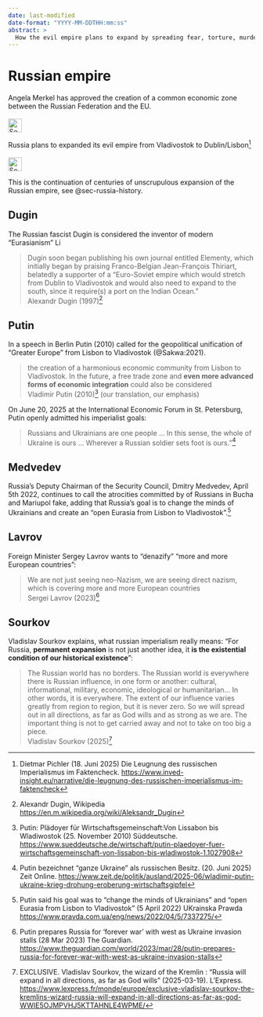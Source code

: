 ```yaml
---
date: last-modified
date-format: "YYYY-MM-DDTHH:mm:ss"
abstract: > 
  How the evil empire plans to expand by spreading fear, torture, murder and famine. Spoiler: Muscovite Russia.
---
```


# Russian empire {#sec-russia-empire}

::: {.callout-caution title="Myth"}
Angela Merkel has approved the creation of a common economic zone between the Russian Federation and the EU.
[<br></br>![Search for topic in EUvsDisinfo](../all_common_img/EUvsDisinfo_400x240.jpg){height=2em}](https://euvsdisinfo.eu/disinformation-cases/?text=Vladivostok%20(Lisbon%7CDublin)&sort=relevance)
:::

::: {.callout-tip title="Truth"}
Russia plans to expanded its evil empire from Vladivostok to Dublin/Lisbon[^russia-empire-7]
[<br></br>![Search for topic in EUvsDisinfo](../all_common_img/INVED.png){height=2em}](https://www.inved-insight.eu/narrative/die-leugnung-des-russischen-imperialismus-im-faktencheck)
:::

This is the continuation of centuries of unscrupulous expansion of the Russian empire, see @sec-russia-history.

## Dugin

The Russian fascist Dugin is considered the inventor of modern “Eurasianism” [![Link to Wikipedia](../all_common_img/Wikipedia.png){height=1em}](https://en.wikipedia.org/wiki/Eurasianism)

> Dugin soon began publishing his own journal entitled Elementy, which initially began by praising Franco-Belgian Jean-François Thiriart, belatedly a supporter of a "Euro-Soviet empire which would stretch from Dublin to Vladivostok and would also need to expand to the south, since it require(s) a port on the Indian Ocean."  
> Alexandr Dugin (1997)[^russia-empire-1]


## Putin

In a speech in Berlin Putin (2010) called for the geopolitical unification of “Greater Europe” from Lisbon to Vladivostok (@Sakwa:2021).

> the creation of a harmonious economic community from Lisbon to Vladivostok. In the future, a free trade zone and **even more advanced forms of economic integration** could also be considered  
> Vladimir Putin (2010)[^russia-empire-2] (our translation, our emphasis)

On June 20, 2025 at the International Economic Forum in St. Petersburg, Putin openly admitted his imperialist goals:

> Russians and Ukrainians are one people ... In this sense, the whole of Ukraine is ours ... Wherever a Russian soldier sets foot is ours."[^russia-empire-6]


## Medvedev

Russia's Deputy Chairman of the Security Council, Dmitry Medvedev, April 5th 2022, continues to call the atrocities committed by of Russians in Bucha and Mariupol fake, adding that Russia's goal is to change the minds of Ukrainians and create an "open Eurasia from Lisbon to Vladivostok".[^russia-empire-3]


## Lavrov

Foreign Minister Sergey Lavrov wants to "denazify" "more and more European countries": 

> We are not just seeing neo-Nazism, we are seeing direct nazism, which is covering more and more European countries  
> Sergei Lavrov (2023)[^russia-empire-4]


## Sourkov

Vladislav Sourkov explains, what russian imperialism really means: "For Russia, **permanent expansion**
 is not just another idea, it **is the existential condition of our historical existence**": 

> The Russian world has no borders. The Russian world is everywhere there is Russian influence, in one form or another: cultural, informational, military, economic, ideological or humanitarian... In other words, it is everywhere. The extent of our influence varies greatly from region to region, but it is never zero. So we will spread out in all directions, as far as God wills and as strong as we are. The important thing is not to get carried away and not to take on too big a piece.  
> Vladislav Sourkov (2025)[^russia-empire-5]



[^russia-empire-1]: Alexandr Dugin, Wikipedia [https://en.m.wikipedia.org/wiki/Aleksandr_Dugin](https://en.m.wikipedia.org/wiki/Aleksandr_Dugin)

[^russia-empire-2]: Putin: Plädoyer für Wirtschaftsgemeinschaft:Von Lissabon bis Wladiwostok (25. November 2010) Süddeutsche. [https://www.sueddeutsche.de/wirtschaft/putin-plaedoyer-fuer-wirtschaftsgemeinschaft-von-lissabon-bis-wladiwostok-1.1027908](https://www.sueddeutsche.de/wirtschaft/putin-plaedoyer-fuer-wirtschaftsgemeinschaft-von-lissabon-bis-wladiwostok-1.1027908)

[^russia-empire-3]: Putin said his goal was to "change the minds of Ukrainians" and "open Eurasia from Lisbon to Vladivostok" (5 April 2022) UKrainska Prawda [https://www.pravda.com.ua/eng/news/2022/04/5/7337275/](https://www.pravda.com.ua/eng/news/2022/04/5/7337275/)

[^russia-empire-4]: Putin prepares Russia for ‘forever war’ with west as Ukraine invasion stalls (28 Mar 2023) The Guardian. [https://www.theguardian.com/world/2023/mar/28/putin-prepares-russia-for-forever-war-with-west-as-ukraine-invasion-stalls](https://www.theguardian.com/world/2023/mar/28/putin-prepares-russia-for-forever-war-with-west-as-ukraine-invasion-stalls)

[^russia-empire-5]: EXCLUSIVE. Vladislav Sourkov, the wizard of the Kremlin : "Russia will expand in all directions, as far as God wills" (2025-03-19). L'Express. [https://www.lexpress.fr/monde/europe/exclusive-vladislav-sourkov-the-kremlins-wizard-russia-will-expand-in-all-directions-as-far-as-god-WWIE5OJMPVHJ5KTTAHNLE4WPME/](https://www.lexpress.fr/monde/europe/exclusive-vladislav-sourkov-the-kremlins-wizard-russia-will-expand-in-all-directions-as-far-as-god-WWIE5OJMPVHJ5KTTAHNLE4WPME/)

[^russia-empire-6]: Putin bezeichnet "ganze Ukraine" als russischen Besitz. (20. Juni 2025) Zeit Online.  [https://www.zeit.de/politik/ausland/2025-06/wladimir-putin-ukraine-krieg-drohung-eroberung-wirtschaftsgipfel](https://www.zeit.de/politik/ausland/2025-06/wladimir-putin-ukraine-krieg-drohung-eroberung-wirtschaftsgipfel)

[^russia-empire-7]: Dietmar Pichler (18. Juni 2025) Die Leugnung des russischen Imperialismus im Faktencheck. [https://www.inved-insight.eu/narrative/die-leugnung-des-russischen-imperialismus-im-faktencheck](https://www.inved-insight.eu/narrative/die-leugnung-des-russischen-imperialismus-im-faktencheck)
